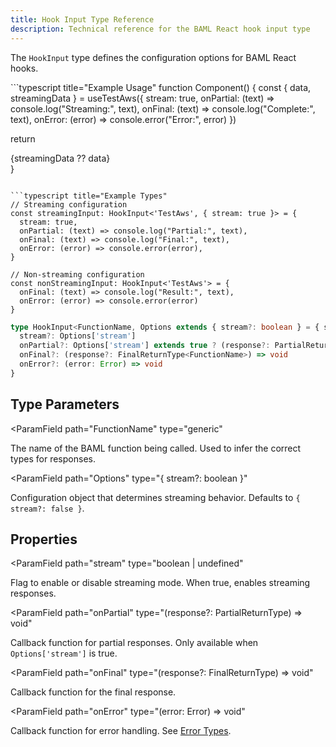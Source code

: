 ```yaml
---
title: Hook Input Type Reference
description: Technical reference for the BAML React hook input type
---
```


The `HookInput` type defines the configuration options for BAML React hooks.

<CodeBlocks>
```typescript title="Example Usage"
function Component() {
  const { data, streamingData } = useTestAws({
    stream: true,
    onPartial: (text) => console.log("Streaming:", text),
    onFinal: (text) => console.log("Complete:", text),
    onError: (error) => console.error("Error:", error)
  })

  return <div>{streamingData ?? data}</div>
}
```

```typescript title="Example Types"
// Streaming configuration
const streamingInput: HookInput<'TestAws', { stream: true }> = {
  stream: true,
  onPartial: (text) => console.log("Partial:", text),
  onFinal: (text) => console.log("Final:", text),
  onError: (error) => console.error(error),
}

// Non-streaming configuration
const nonStreamingInput: HookInput<'TestAws'> = {
  onFinal: (text) => console.log("Result:", text),
  onError: (error) => console.error(error)
}
```

```typescript title="Type Definition"
type HookInput<FunctionName, Options extends { stream?: boolean } = { stream?: false }> = {
  stream?: Options['stream']
  onPartial?: Options['stream'] extends true ? (response?: PartialReturnType<FunctionName>) => void : never
  onFinal?: (response?: FinalReturnType<FunctionName>) => void
  onError?: (error: Error) => void
}
```
</CodeBlocks>

## Type Parameters

<ParamField
  path="FunctionName"
  type="generic"
>
  The name of the BAML function being called. Used to infer the correct types for responses.
</ParamField>

<ParamField
  path="Options"
  type="{ stream?: boolean }"
>
  Configuration object that determines streaming behavior. Defaults to `{ stream?: false }`.
</ParamField>

## Properties

<ParamField
  path="stream"
  type="boolean | undefined"
>
  Flag to enable or disable streaming mode. When true, enables streaming responses.
</ParamField>

<ParamField
  path="onPartial"
  type="(response?: PartialReturnType<FunctionName>) => void"
>
  Callback function for partial responses. Only available when `Options['stream']` is true.
</ParamField>

<ParamField
  path="onFinal"
  type="(response?: FinalReturnType<FunctionName>) => void"
>
  Callback function for the final response.
</ParamField>

<ParamField
  path="onError"
  type="(error: Error) => void"
>
  Callback function for error handling. See [Error Types](../errors/overview).
</ParamField>